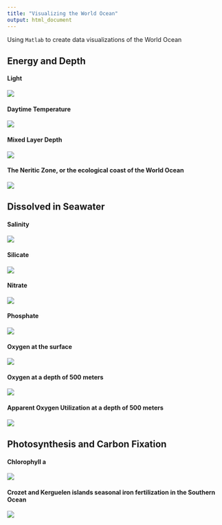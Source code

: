 ```yaml
---
title: "Visualizing the World Ocean"
output: html_document
---
```


Using `Matlab` to create data visualizations of the World Ocean

## Energy and Depth

#### Light
![](https://raw.githubusercontent.com/dirediredock/Ocean_Maps/master/LightGIF.gif)

#### Daytime Temperature
![](https://raw.githubusercontent.com/dirediredock/Ocean_Maps/master/DayTemperatureGIF.gif)

#### Mixed Layer Depth
![](https://raw.githubusercontent.com/dirediredock/Ocean_Maps/master/MixedLayerDepthGIF.gif)

#### The Neritic Zone, or the ecological coast of the World Ocean
![](https://raw.githubusercontent.com/dirediredock/Ocean_Maps/master/NeriticZone.png)

## Dissolved in Seawater

#### Salinity
![](https://raw.githubusercontent.com/dirediredock/Ocean_Maps/master/SalinityGIF.gif)

#### Silicate
![](https://raw.githubusercontent.com/dirediredock/Ocean_Maps/master/SilicateGIF.gif)

#### Nitrate
![](https://raw.githubusercontent.com/dirediredock/Ocean_Maps/master/NitrateGIF.gif)

#### Phosphate
![](https://raw.githubusercontent.com/dirediredock/Ocean_Maps/master/PhosphateGIF.gif)

#### Oxygen at the surface
![](https://raw.githubusercontent.com/dirediredock/Ocean_Maps/master/SurfaceOxygenGIF.gif)

#### Oxygen at a depth of 500 meters 
![](https://raw.githubusercontent.com/dirediredock/Ocean_Maps/master/500deepOxygenGIF.gif)

#### Apparent Oxygen Utilization at a depth of 500 meters 
![](https://raw.githubusercontent.com/dirediredock/Ocean_Maps/master/500depthRespirationGIF.gif)

## Photosynthesis and Carbon Fixation

#### Chlorophyll a
![](https://raw.githubusercontent.com/dirediredock/Ocean_Maps/master/ChlorophyllGIF.gif)

#### Crozet and Kerguelen islands seasonal iron fertilization in the Southern Ocean
![](https://raw.githubusercontent.com/dirediredock/Ocean_Maps/master/KerguelenGIF.gif)

